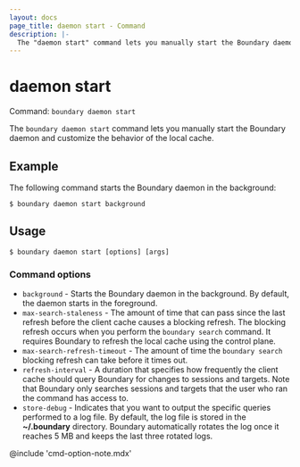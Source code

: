 ```yaml
---
layout: docs
page_title: daemon start - Command
description: |-
  The "daemon start" command lets you manually start the Boundary daemon and customize the behavior of the local cache.
---
```


# daemon start

Command: `boundary daemon start`

The `boundary daemon start` command lets you manually start the Boundary daemon and customize the behavior of the local cache.

## Example

The following command starts the Boundary daemon in the background:

```shell-session
$ boundary daemon start background
```

## Usage

<CodeBlockConfig hideClipboard>

```shell-session
$ boundary daemon start [options] [args]
```

</CodeBlockConfig>

### Command options

- `background` - Starts the Boundary daemon in the background.
By default, the daemon starts in the foreground.
- `max-search-staleness` - The amount of time that can pass since the last refresh before the client cache causes a blocking refresh.
The blocking refresh occurs when you perform the `boundary search` command.
It requires Boundary to refresh the local cache using the control plane.
- `max-search-refresh-timeout` - The amount of time the `boundary search` blocking refresh can take before it times out.
- `refresh-interval` - A duration that specifies how frequently the client cache should query Boundary for changes to sessions and targets.
Note that Boundary only searches sessions and targets that the user who ran the command has access to.
- `store-debug` - Indicates that you want to output the specific queries performed to a log file.
By default, the log file is stored in the **~/.boundary** directory.
Boundary automatically rotates the log once it reaches 5 MB and keeps the last three rotated logs.

@include 'cmd-option-note.mdx'